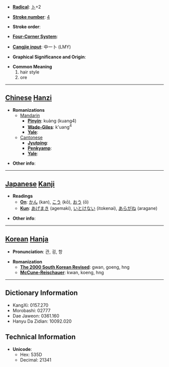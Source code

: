 * '''[[Wiktionary:Chinese radical index| Radical]]''': [[Wiktionary:Chinese radical index 卜|卜]]+2

* '''[[Wiktionary:Chinese total strokes index|Stroke number]]''': [[Wiktionary:Chinese total strokes index 4|4]]

* '''Stroke order''': 

* '''[[Wiktionary:Chinese four corner index|Four-Corner System]]''': 

* '''[[Wiktionary:Chinese Cangjie index|Cangjie input]]''': 中一卜 (LMY)

* '''Graphical Significance and Origin''': 

* '''Common Meaning'''
*#hair style
*# ore


----

== [[Chinese]] [[Hanzi]] ==

* '''Romanizations'''
** [[Mandarin]]
*** '''[[Pinyin]]''': kuàng (kuang4)
*** '''[[Wade-Giles]]''': k'uang<sup>4</sup>
*** '''[[Yale]]''': 
**[[Cantonese]]
***'''[[Jyutping]]''':
***'''[[Penkyamp]]''': 
***'''[[Yale]]''': 

* '''Other info''': 

----

== [[Japanese]] [[Kanji]] ==

* '''Readings'''
** '''[[On]]''': [[かん]] (kan), [[こう]] (kō), [[おう]] (ō)
** '''[[Kun]]''': [[あげまき]] (agemaki), [[いとけない]] (itokenai), [[あらがね]] (aragane)

* '''Other info''':  

----

== [[Korean]] [[Hanja]] ==

* '''Pronunciation''': 관, 굉, 항

* '''Romanization'''
** '''[[The 2000 South Korean Revised Romanization|The 2000 South Korean Revised]]''': gwan, goeng, hng
** '''[[McCune-Reischauer]]''': kwan, koeng, hng

----

== Dictionary Information ==

* KangXi: 0157.270
* Morobashi: 02777
* Dae Jaweon: 0361.160
* Hanyu Da Zidian: 10092.020

== Technical Information ==

* '''Unicode''':
** Hex: 535D
** Decimal: 21341